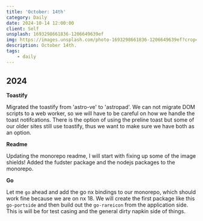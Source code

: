 ```yaml
---
title: 'October: 14th'
category: Daily
date: 2024-10-14 12:00:00
client: Self
unsplash: 1693298661836-1206649639ef
img: https://images.unsplash.com/photo-1693298661836-1206649639ef?crop=entropy&cs=srgb&fm=jpg&ixid=MnwzNjM5Nzd8MHwxfHJhbmRvbXx8fHx8fHx8fDE2ODE3NDg2ODY&ixlib=rb-4.0.3&q=85
description: October 14th.
tags:
    - daily
---
```



## 2024

**Toastify**

Migrated the toastify from 'astro-ve' to 'astropad'.
We can not migrate DOM scripts to a web worker, so we will have to be careful on how we handle the toast notifcations.
There is the option of using the preline toast but some of our older sites still use toastify, thus we want to make sure we have both as an option.

**Readme**

Updating the monorepo readme, I will start with fixing up some of the image shields!
Added the fudster package and the nodejs packages to the monorepo.

**Go**

Let me `go` ahead and add the go nx bindings to our monorepo, which should work fine because we are on nx 18.
We will create the first package like this `go-portside` and then build out the `go-rareicon` from the application side.
This is will be for test casing and the general dirty napkin side of things.